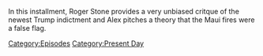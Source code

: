 {{DEFAULTSORT:
    #_EPISODE_0839:August 16, 2023
}}{{Episode
    | title           = August 16, 2023
    | caption         = Listen to this episode on [https://knowledgefight.libsyn.com/839-august-16-2023 Libsyn] [https://open.spotify.com/episode/65PqrsZ1N0DVoFmKKozkmX Spotify], Read the [[Transcript/839: August 16, 2023|Unofficial Transcript]]
    | episodeNumber   = 839
    | length          = 01:24:05
    | airDate         = August 18, 2023
    | coverageDate    = August 16, 2023
    | episodeType     = [[:Category:Present Day|Present Day]]
    | appearance      = [[David Jones]], [[Roger Stone]], [[Donald Trump]], [[Mark Zuckerberg]], [[Barack Obama]]
    | previousEpisode = [[838: August 11, 2023]]
    | nextEpisode     = [[840: August 18, 2023]]
}}

{{Stub}}

In this installment, Roger Stone provides a very unbiased critque of the newest Trump indictment and Alex pitches a theory that the Maui fires were a false flag.

[[Category:Episodes]]
[[Category:Present Day]]
